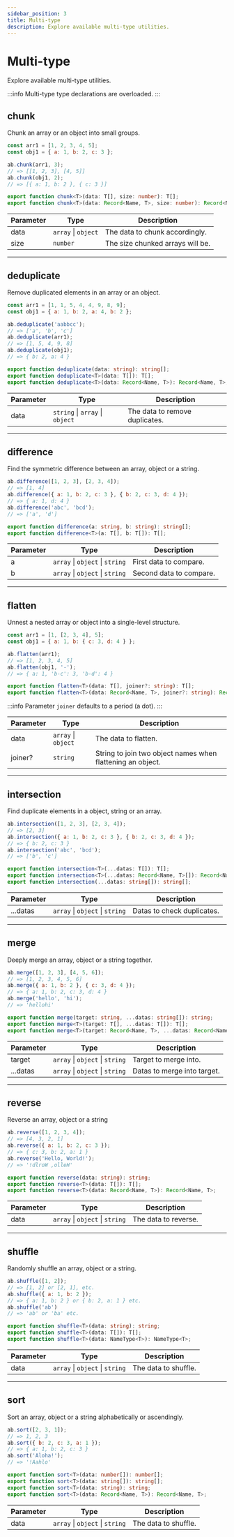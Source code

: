 ```yaml
---
sidebar_position: 3
title: Multi-type
description: Explore available multi-type utilities.
---
```


# Multi-type

Explore available multi-type utilities.

:::info
Multi-type type declarations are overloaded.
:::

## chunk

Chunk an array or an object into small groups.

```js
const arr1 = [1, 2, 3, 4, 5];
const obj1 = { a: 1, b: 2, c: 3 };

ab.chunk(arr1, 3);
// => [[1, 2, 3], [4, 5]]
ab.chunk(obj1, 2);
// => [{ a: 1, b: 2 }, { c: 3 }]
```

```ts
export function chunk<T>(data: T[], size: number): T[];
export function chunk<T>(data: Record<Name, T>, size: number): Record<Name, T>[];
```

| Parameter | Type                | Description                        |
|-----------|---------------------|------------------------------------|
| data      | `array` \| `object` | The data to chunk accordingly.     |
| size      | `number`            | The size chunked arrays will be.   |

---

## deduplicate

Remove duplicated elements in an array or an object.

```js
const arr1 = [1, 1, 5, 4, 4, 9, 8, 9];
const obj1 = { a: 1, b: 2, a: 4, b: 2 };

ab.deduplicate('aabbcc');
// => ['a', 'b', 'c']
ab.deduplicate(arr1);
// => [1, 5, 4, 9, 8]
ab.deduplicate(obj1);
// => { b: 2, a: 4 }
```

```ts
export function deduplicate(data: string): string[];
export function deduplicate<T>(data: T[]): T[];
export function deduplicate<T>(data: Record<Name, T>): Record<Name, T>;
```

| Parameter | Type                            | Description                        |
|-----------|---------------------------------|------------------------------------|
| data      | `string` \| `array` \| `object` | The data to remove duplicates.     |

---

## difference

Find the symmetric difference between an array, object or a string.

```js
ab.difference([1, 2, 3], [2, 3, 4]);
// => [1, 4]
ab.difference({ a: 1, b: 2, c: 3 }, { b: 2, c: 3, d: 4 });
// => { a: 1, d: 4 }
ab.difference('abc', 'bcd');
// => ['a', 'd']
```

```ts
export function difference(a: string, b: string): string[];
export function difference<T>(a: T[], b: T[]): T[];
```

| Parameter | Type                             | Description                       |
|-----------|----------------------------------|-----------------------------------|
| a         | `array` \| `object` \| `string` | First data to compare.             |
| b         | `array` \| `object` \| `string` | Second data to compare.            |

---

## flatten

Unnest a nested array or object into a single-level structure.

```js
const arr1 = [1, [2, 3, 4], 5];
const obj1 = { a: 1, b: { c: 3, d: 4 } };

ab.flatten(arr1);
// => [1, 2, 3, 4, 5]
ab.flatten(obj1, '-');
// => { a: 1, 'b-c': 3, 'b-d': 4 }
```

```ts
export function flatten<T>(data: T[], joiner?: string): T[];
export function flatten<T>(data: Record<Name, T>, joiner?: string): Record<Name, T>;
```

:::info
Parameter `joiner` defaults to a period (a dot).
:::

| Parameter | Type                | Description                                                |
|-----------|---------------------|------------------------------------------------------------|
| data      | `array` \| `object` | The data to flatten.                                       |
| joiner?   | `string`            | String to join two object names when flattening an object. |

---

## intersection

Find duplicate elements in a object, string or an array.

```js
ab.intersection([1, 2, 3], [2, 3, 4]);
// => [2, 3]
ab.intersection({ a: 1, b: 2, c: 3 }, { b: 2, c: 3, d: 4 });
// => { b: 2, c: 3 }
ab.intersection('abc', 'bcd');
// => ['b', 'c']
```

```ts
export function intersection<T>(...datas: T[]): T[];
export function intersection<T>(...datas: Record<Name, T>[]): Record<Name, T>;
export function intersection(...datas: string[]): string[];
```

| Parameter    | Type                            | Description                    |
|--------------|---------------------------------|--------------------------------|
| ...datas     | `array` \| `object` \| `string` | Datas to check duplicates.     |

---

## merge

Deeply merge an array, object or a string together.

```js
ab.merge([1, 2, 3], [4, 5, 6]);
// => [1, 2, 3, 4, 5, 6]
ab.merge({ a: 1, b: 2 }, { c: 3, d: 4 });
// => { a: 1, b: 2, c: 3, d: 4 }
ab.merge('hello', 'hi');
// => 'hellohi'
```

```ts
export function merge(target: string, ...datas: string[]): string;
export function merge<T>(target: T[], ...datas: T[]): T[];
export function merge<T>(target: Record<Name, T>, ...datas: Record<Name, T>[]): Record<Name, T>;
```

| Parameter | Type                            | Description                    |
|-----------|---------------------------------|--------------------------------|
| target    | `array` \| `object` \| `string` | Target to merge into.          |
| ...datas  | `array` \| `object` \| `string` | Datas to merge into target.    |

---

## reverse

Reverse an array, object or a string

```js
ab.reverse([1, 2, 3, 4]);
// => [4, 3, 2, 1]
ab.reverse({ a: 1, b: 2, c: 3 });
// => { c: 3, b: 2, a: 1 }
ab.reverse('Hello, World!');
// => '!dlroW ,olleH'
```

```ts
export function reverse(data: string): string;
export function reverse<T>(data: T[]): T[];
export function reverse<T>(data: Record<Name, T>): Record<Name, T>;
```

| Parameter | Type                            | Description                    |
|-----------|---------------------------------|--------------------------------|
| data      | `array` \| `object` \| `string` | The data to reverse.           |

---

## shuffle

Randomly shuffle an array, object or a string.

```js
ab.shuffle([1, 2]);
// => [1, 2] or [2, 1], etc.
ab.shuffle({ a: 1, b: 2 });
// => { a: 1, b: 2 } or { b: 2, a: 1 } etc.
ab.shuffle('ab')
// => 'ab' or 'ba' etc.
```

```ts
export function shuffle<T>(data: string): string;
export function shuffle<T>(data: T[]): T[];
export function shuffle<T>(data: NameType<T>): NameType<T>;
```

| Parameter | Type                            | Description                    |
|-----------|---------------------------------|--------------------------------|
| data      | `array` \| `object` \| `string` | The data to shuffle.           |

---

## sort

Sort an array, object or a string alphabetically or ascendingly.

```js
ab.sort([2, 3, 1]);
// => 1, 2, 3
ab.sort({ b: 2, c: 3, a: 1 });
// => { a: 1, b: 2, c: 3 }
ab.sort('Aloha!');
// => '!Aahlo'
```

```ts
export function sort<T>(data: number[]): number[];
export function sort<T>(data: string[]): string[];
export function sort<T>(data: string): string;
export function sort<T>(data: Record<Name, T>): Record<Name, T>;
```

| Parameter      | Type                            | Description                         |
|----------------|---------------------------------|-------------------------------------|
| data           | `array` \| `object` \| `string` | The data to shuffle.                |
